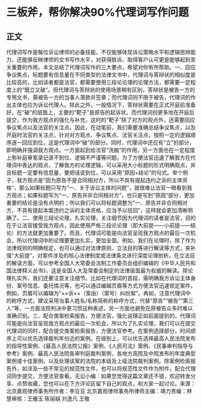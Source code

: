 # 三板斧，帮你解决90%代理词写作问题
## 正文
代理词写作是每位诉讼律师的必备技能，不仅能够体现诉讼策略水平和逻辑思辨能力，还能够反映律师的文书写作水平，对获得胜诉、取得客户认可更是能够起到至关重要的作用。本文总结了代理词写作的三大要点，希望对你有所帮助。一、回应争议焦点，标题要有信息量在不同类型的法律文书中，代理词与答辩状的相似度是比较高的，比如读者都是法官，都需要使用三段论论理的论理方法，都需要一定程度上的“既立又破”。但代理词与答辩状的使用场景稍有区别，答辩状是被告一方的专用文书，需被告一方的当事人落款并签章；而代理词则不限于被告，代理词的作出主体也应为诉讼代理人。除此之外，一般情况下，答辩状需要在正式开庭前准备好，在“破”的层面上，主要的“靶子”是原告的起诉状。而代理词则更多地在开庭后提交，作为我方观点的强化与补充，这时的“靶子”除了对方的观点外，还需要回应争议焦点以及法官的关注点。因此，在动笔前，我们需要准确总结争议焦点，以及开庭时法官的关注点，针对对方观点、争议焦点、法官关注点，按照一定的逻辑顺序逐一回应到位，这是代理词中“破”的部分。同时，代理词中还应有“立”的部分，即明确并强调我方观点。一方面起到给法官“洗脑”的作用，另一方面也在一定程度上弥补庭审笔录记录不到位、逻辑不严谨等问题。为了方便法官迅速了解我方在代理词中表达的观点，了解我方的论理逻辑，可以采用大小标题的形式明确观点，并且标题一定要有信息量，要把话说到位，可以采用“原因+结论”的句式。举个例子，我方观点是“因为原告不是合同相对方，所以不具有提起违约之诉的主体资格”，那么如果标题只写为“一、关于诉讼主体的问题”，就很难让法官一眼看到我方观点；如果标题写为“一、原告并非合同相对方”，也只是写到“原因”部分，更加重要的结论是没有点明的；所以我们可以将标题调整为“一、原告并非合同相对方，不具有提起本案违约之诉的主体资格，应当予以驳回”，这样就会更加清晰明确了。二、使用三段论论理，扎实论理，关注细节因为代理词的读者是法官，目的在于让法官接受我方观点，因此使用严格三段论论理（即大前提——小前提——结论）的方法就更加重要了。而且，代理词可能是向法官呈现我方观点的最后一次机会，所以代理词中的论理要更加扎实，更加全面。例如，我们在论理时，除了作为法律规则的明确规定，也可以通过对法律原则、立法目的等进行解读等方式，来补强“大前提”，对案件涉及的核心法律制度或法律条文进行深度论理剖析。在立法目的解读方面，可以参考全国人大常委会法制工作委员会组织编辑的《中华人民共和国法律释义丛书》，这是全国人大及常委会制定的法律层面最为权威的解读。除论理扎实外，我们还要注意关注细节。比如在代理词的首段，需明确我方诉讼主体身份、案号信息、委托情况等，也可以通过编辑页眉等方式方便法官迅速锁定案件，例如，页眉可以编辑为“××诉××（案由）（案号）纠纷案”。再如，注意代理词中的称呼方式，建议采用当事人姓名/名称简称的称呼方式，代替“原告”“被告”“第三人”等，一方面法院判决中更习惯这种表述，另一方面也避免在原被告众多时难以准确识别。三、配合类案检索报告，方便法官，强化说理正如前面提到的，代理词可能是向法官呈现我方观点的最后一次机会，所以为了扎实论理，我们可以在提交代理词的同时，配合提交类案检索报告，方便法官参考。在案例选择部分，时间顺序上可以优先选择裁判年份近的案例。在级别上，可以优先选择最高人民法院发布的指导性案例、《最高人民法院公报》案例、《人民司法》案例、《民事审判指导与参考》案例、最高人民法院各审判庭裁判案例，各地方高院及中院发布的年度典型案例或十佳案例，以及处理该案的法院的本级及上级法院裁判案例。除案例检索报告外，如涉及一些不常见的规范性文件，也可以将规范性文件作为附件，配合代理词同步提交，方便法官查看。无讼小编：如果您觉得这篇文章还不错，欢迎转发分享、点赞收藏，您也可以在下方评论区留下自己的观点，和大家一起讨论。来源：北京嘉观律师事务所作者：李豆豆 北京嘉观律师事务所律师主编：靖力责编：林慧审核：王雅玉 陈丽娟 刘逸凡 王敬
